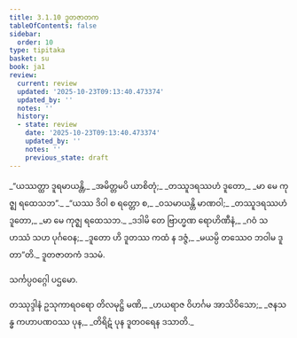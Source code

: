 ```yaml
---
title: 3.1.10 ဒူတဇာတက
tableOfContents: false
sidebar:
  order: 10
type: tipitaka
basket: su
book: ja1
review:
  current: review
  updated: '2025-10-23T09:13:40.473374'
  updated_by: ''
  notes: ''
  history:
  - state: review
    date: '2025-10-23T09:13:40.473374'
    updated_by: ''
    notes: ''
    previous_state: draft
---
```



<ReviewStatus review={frontmatter.review} showDetails={true} />

<HypothesisAnnotation frontmatter={frontmatter} />

<DynamicBreadcrumb />

<Division number="28" book="ja1" e="ch" v="22" p="74">

<Paragraph number="706" type="verses" book="ja1">
_“ယဿတ္ထာ ဒူရမာယန္တိ,_  
_အမိတ္တမပိ ယာစိတုံ;_  
_တဿူဒရဿဟံ ဒူတော,_  
_မာ မေ ကုဇ္ဈ ရထေသဘ”._  

</Paragraph>

</Division>
<Division number="29" book="ja1" e="ch" v="22" p="74">

<Paragraph number="707" type="verses" book="ja1">
_“ယဿ ဒိဝါ စ ရတ္တော စ,_  
_ဝသမာယန္တိ မာဏဝါ;_  
_တဿူဒရဿဟံ ဒူတော,_  
_မာ မေ ကုဇ္ဈ ရထေသဘ._  

</Paragraph>

</Division>
<Division number="30" book="ja1" e="ch" v="22" p="75">

<Paragraph number="708" type="verses" book="ja1">
_ဒဒါမိ တေ ဗြာဟ္မဏ ရောဟိဏီနံ,_  
_ဂဝံ သဟဿံ သဟ ပုင်္ဂဝေန;_  
_ဒူတော ဟိ ဒူတဿ ကထံ န ဒဇ္ဇံ,_  
_မယမ္ပိ တဿေဝ ဘဝါမ ဒူတာ”တိ._  


</Paragraph>
</Division>

<Paragraph number="709" type="center" book="ja1">
ဒူတဇာတကံ ဒသမံ.

  
သင်္ကပ္ပဝဂ္ဂေါ ပဌမော.



</Paragraph>

<Paragraph number="710" type="center" book="ja1">
တဿုဒ္ဒါနံ


</Paragraph>

<Paragraph number="711" type="verses" book="ja1">
ဥသုကာရဝရော တိလမုဋ္ဌိ မဏိ,_  
_ဟယရာဇ ဝိဟင်္ဂမ အာသိဝိသော;_  
_ဇနသန္ဓ ကဟာပဏဝဿ ပုန,_  
_တိရိဋံ ပုန ဒူတဝရေန ဒသာတိ._
</Paragraph>